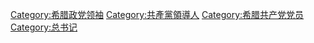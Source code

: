 [[Category:希腊政党领袖|Category:希腊政党领袖]]
[[Category:共產黨領導人|Category:共產黨領導人]]
[[Category:希腊共产党党员|Category:希腊共产党党员]]
[[Category:总书记|Category:总书记]]